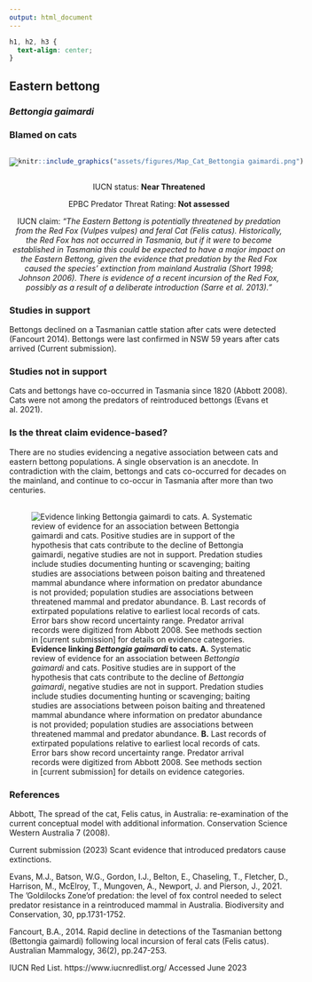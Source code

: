 ```yaml
---
output: html_document
---
```

```css
h1, h2, h3 {
  text-align: center;
}
```

## **Eastern bettong**
### *Bettongia gaimardi*
### Blamed on cats

:::: {style="display: flex;"}

[![](assets/photos/Bettongia gaimardi.png)](https://www.inaturalist.org/photos/27396353?size=original)

::: {}

:::

::: {}
  ```r
  knitr::include_graphics("assets/figures/Map_Cat_Bettongia gaimardi.png")
  ```
:::

::::
<center>
IUCN status: **Near Threatened**

EPBC Predator Threat Rating: **Not assessed**

IUCN claim: *"The Eastern Bettong is potentially threatened by predation from the Red Fox (Vulpes vulpes) and feral Cat (Felis catus). Historically, the Red Fox has not occurred in Tasmania, but if it were to become established in Tasmania this could be expected to have a major impact on the Eastern Bettong, given the evidence that predation by the Red Fox caused the species' extinction from mainland Australia (Short 1998; Johnson 2006). There is evidence of a recent incursion of the Red Fox, possibly as a result of a deliberate introduction (Sarre et al. 2013)."*

</center>

### Studies in support

Bettongs declined on a Tasmanian cattle station after cats were detected (Fancourt 2014). Bettongs were last confirmed in NSW 59 years after cats arrived (Current submission).

### Studies not in support

Cats and bettongs have co-occurred in Tasmania since 1820 (Abbott 2008). Cats were not among the predators of reintroduced bettongs (Evans et al. 2021).

### Is the threat claim evidence-based?

There are no studies evidencing a negative association between  cats and eastern bettong populations. A single observation is an anecdote. In contradiction with the claim, bettongs and cats co-occurred for decades on the mainland, and continue to co-occur in Tasmania after more than two centuries.
<br>
<br>

![**Evidence linking *Bettongia gaimardi* to cats.** **A.** Systematic review of evidence for an association between *Bettongia gaimardi* and cats. Positive studies are in support of the hypothesis that cats contribute to the decline of *Bettongia gaimardi*, negative studies are not in support. Predation studies include studies documenting hunting or scavenging; baiting studies are associations between poison baiting and threatened mammal abundance where information on predator abundance is not provided; population studies are associations between threatened mammal and predator abundance. **B.** Last records of extirpated populations relative to earliest local records of cats. Error bars show record uncertainty range. Predator arrival records were digitized from Abbott 2008. See methods section in [current submission] for details on evidence categories.](assets/figures/Main_Evidence_Cat_Bettongia gaimardi.png)

### References

Abbott, The spread of the cat, Felis catus, in Australia: re-examination of the current conceptual model with additional information. Conservation Science Western Australia 7 (2008).

Current submission (2023) Scant evidence that introduced predators cause extinctions.

Evans, M.J., Batson, W.G., Gordon, I.J., Belton, E., Chaseling, T., Fletcher, D., Harrison, M., McElroy, T., Mungoven, A., Newport, J. and Pierson, J., 2021. The ‘Goldilocks Zone’of predation: the level of fox control needed to select predator resistance in a reintroduced mammal in Australia. Biodiversity and Conservation, 30, pp.1731-1752.

Fancourt, B.A., 2014. Rapid decline in detections of the Tasmanian bettong (Bettongia gaimardi) following local incursion of feral cats (Felis catus). Australian Mammalogy, 36(2), pp.247-253.

IUCN Red List. https://www.iucnredlist.org/ Accessed June 2023

